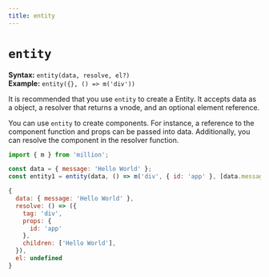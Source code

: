 ```yaml
---
title: entity
---
```


# `entity`

**Syntax:** `entity(data, resolve, el?)`\
**Example:** `entity({}, () => m('div'))`

It is recommended that you use `entity` to create a Entity. It accepts data as a object, a resolver that returns a vnode, and an optional element reference.

You can use `entity` to create components. For instance, a reference to the component function and props can be passed into data. Additionally, you can resolve the component in the resolver function.

```js
import { m } from 'million';

const data = { message: 'Hello World' };
const entity1 = entity(data, () => m('div', { id: 'app' }, [data.message]));
```

```js
{
  data: { message: 'Hello World' },
  resolve: () => ({
    tag: 'div',
    props: {
      id: 'app'
    },
    children: ['Hello World'],
  }),
  el: undefined
}
```
